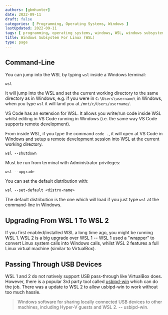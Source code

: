 ```yaml
---
authors: [gbmhunter]
date: 2022-09-11
draft: false
categories: [ Programming, Operating Systems, Windows ]
lastUpdated: 2022-09-11
tags: [ programming, operating systems, windows, WSL, windows subsystem, Linux, WSL 2 ]
title: Windows Subsystem For Linux (WSL)
type: page
---
```



<WarningIsNotes />

## Command-Line

You can jump into the WSL by typing `wsl` inside a Windows terminal:

```powershell
wsl
```

It will jump into the WSL and set the current working directory to the same directory as in Windows, e.g. if you were in `C:\Users\username\` in Windows, when you type `wsl` it will land you at `/mnt/c/Users/username/`.

VS Code has an extension for WSL. It allows you write/run code inside WSL whilst editing in VS Code running in Windows (i.e. the same way VS Code supports remote development).

From inside WSL, if you type the command `code .`, it will open at VS Code in Windows and setup a remote development session into WSL at the current working directory.

```
wsl --shutdown
```

Must be run from terminal with Administrator privileges:

```
wsl --upgrade
```

You can set the default distribution with:

```
wsl --set-default <distro-name>
```

The default distribution is the one which will load if you just type `wsl` at the command-line in Windows.

## Upgrading From WSL 1 To WSL 2

If you first enabled/installed WSL a long time ago, you might be running WSL 1. WSL 2 is a big upgrade over WSL 1 -- WSL 1 used a "wrapper" to convert Linux system calls into Windows calls, whilst WSL 2 features a full Linux virtual machine (similar to VirtualBox).

## Passing Through USB Devices

WSL 1 and 2 do not natively support USB pass-through like VirtualBox does. However, there is a popular 3rd party tool called [usbipd-win](https://github.com/dorssel/usbipd-win) which can do the job. There was a update to WSL 2 to allow usbipd-win to work without too much hassle.

> Windows software for sharing locally connected USB devices to other machines, including Hyper-V guests and WSL 2. -- usbipd-win.